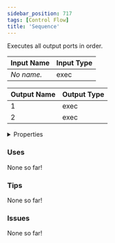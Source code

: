 ```yaml
---
sidebar_position: 717
tags: [Control Flow]
title: 'Sequence'
---
```


Executes all output ports in order.



<DocusaurusSvg />

| Input Name | Input Type |
|-----------|-----------|
| *No name.* | exec |

| Output Name | Output Type |
|-----------|-----------|
| 1 | exec |
| 2 | exec |


<details>
  <summary>Properties</summary>
  <div>
    <div>
    <table>
      <thead>
        <tr>
          <th>Is beta required?</th>
          <th>No</th>
        </tr>
        <tr>
          <th>Is this chip a trolling risk?</th>
          <th>No</th>
        </tr>
        <tr>
          <th>Is this chip a role assignment risk?</th>
          <th>No</th>
        </tr>
        <tr>
          <th>Chip UUID</th>
          <th>9e2ac049-e68e-4689-a288-bef8a62da316</th>
        </tr>
        <tr>
          <th>Room availability</th>
          <th>Available everywhere</th>
        </tr>
      </thead>
    </table>
    </div>
  </div>
</details>

### Uses

None so far!

### Tips

None so far!

### Issues

None so far!